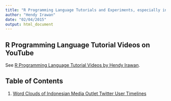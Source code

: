 ```yaml
---
title: "R Programming Language Tutorials and Experiments, especially in Artificial Intelligence, Text/Data Mining, Natural Language Understanding, Bayesian networks, Predictive Analytics"
author: "Hendy Irawan"
date: "02/04/2015"
output: html_document
---
```


## R Programming Language Tutorial Videos on YouTube

See [R Programming Language Tutorial Videos by Hendy Irawan](https://www.youtube.com/playlist?list=PLKF12aQHzSaN6i1mz2a1Sg2DIKsXHlVmE).

## Table of Contents

1. [Word Clouds of Indonesian Media Outlet Twitter User Timelines](twitter-wordcloud.html)
